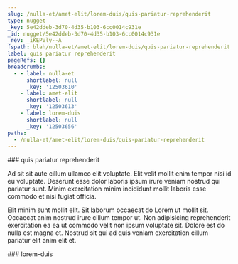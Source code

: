 ```yaml
---
slug: /nulla-et/amet-elit/lorem-duis/quis-pariatur-reprehenderit
type: nugget
_key: 5e42ddeb-3d70-4d35-b103-6cc0014c931e
_id: nugget/5e42ddeb-3d70-4d35-b103-6cc0014c931e
_rev: _iKEPVly--A
fspath: blah/nulla-et/amet-elit/lorem-duis/quis-pariatur-reprehenderit.md
label: quis pariatur reprehenderit
pageRefs: {}
breadcrumbs:
  - - label: nulla-et
      shortlabel: null
      _key: '12503610'
    - label: amet-elit
      shortlabel: null
      _key: '12503613'
    - label: lorem-duis
      shortlabel: null
      _key: '12503656'
paths:
  - /nulla-et/amet-elit/lorem-duis/quis-pariatur-reprehenderit
---
```


<NuggetArea>
<Nugget slug="/nulla-et/amet-elit/lorem-duis/quis-pariatur-reprehenderit" type="nugget" _key="5e42ddeb-3d70-4d35-b103-6cc0014c931e" _id="nugget/5e42ddeb-3d70-4d35-b103-6cc0014c931e" _rev="_iKEPVly--A" fspath="blah/nulla-et/amet-elit/lorem-duis/quis-pariatur-reprehenderit.md" label="quis pariatur reprehenderit" paths="/nulla-et/amet-elit/lorem-duis/quis-pariatur-reprehenderit">
<NuggetBody>
### quis pariatur reprehenderit

Ad sit sit aute cillum ullamco elit voluptate. Elit velit mollit enim tempor nisi id eu voluptate. Deserunt esse dolor laboris ipsum irure veniam nostrud qui pariatur sunt. Minim exercitation minim incididunt mollit laboris esse commodo et nisi fugiat officia.

Elit minim sunt mollit elit. Sit laborum occaecat do Lorem ut mollit sit. Occaecat anim nostrud irure cillum tempor ut. Non adipisicing reprehenderit exercitation ea ea ut commodo velit non ipsum voluptate sit. Dolore est do nulla est magna et. Nostrud sit qui ad quis veniam exercitation cillum pariatur elit anim elit et.

</NuggetBody>
<Breadcrumbs>
<Crumbs>
<Crumb _key="12503610" label="nulla-et" /><Crumb _key="12503613" label="amet-elit" /><Crumb _key="12503656" label="lorem-duis" />
</Crumbs>
</Breadcrumbs>
</Nugget>

<NuggetsInbound>
</NuggetsInbound>
<NuggetsOutbound>
</NuggetsOutbound>
</NuggetArea>
<PassagesInbound>
<Passage direction="inbound" type="passage" _key="12503656" _id="passage/12503656" _rev="_iKEPVlu--_" label="lorem-duis" passage="lorem-duis" fspath="blah/nulla-et/amet-elit/lorem-duis" paths="/nulla-et/amet-elit/lorem-duis" slug="/nulla-et/amet-elit/lorem-duis">
<NuggetBody>
### lorem-duis

</NuggetBody>
<Breadcrumbs>
<Crumbs>
<Crumb _key="12503610" label="nulla-et" /><Crumb _key="12503613" label="amet-elit" />
</Crumbs>
</Breadcrumbs>
</Passage>

</PassagesInbound>
<PassagesOutbound>
</PassagesOutbound>